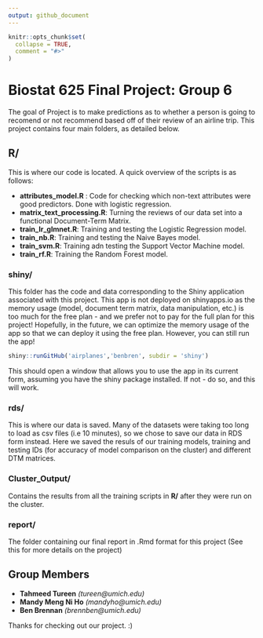 ```yaml
---
output: github_document
---
```


<!-- README.md is generated from README.Rmd. Please edit that file -->

```r
knitr::opts_chunk$set(
  collapse = TRUE,
  comment = "#>"
)
```

# Biostat 625 Final Project: Group 6

<!-- badges: start -->
<!-- badges: end -->

The goal of Project is to make predictions as to whether a person is going to recomend or not recommend based off of their review of an airline trip. This project contains four main folders, as detailed below. 

## R/ 

This is where our code is located. A quick overview of the scripts is as follows: 

* **attributes_model.R** : Code for checking which non-text attributes were good predictors. Done with logistic regression. 
* **matrix_text_processing.R**: Turning the reviews of our data set into a functional Document-Term Matrix. 
* **train_lr_glmnet.R**: Training and testing the Logistic Regression model. 
* **train_nb.R**: Training and testing the Naive Bayes model. 
* **train_svm.R**: Training adn testing the Support Vector Machine model. 
* **train_rf.R**: Training the Random Forest model. 

### shiny/ 

This folder has the code and data corresponding to the Shiny application associated with this project. This app is not deployed on shinyapps.io as the memory usage (model, document term matrix, data manipulation, etc.) is too much for the free plan - and we prefer not to pay for the full plan for this project! Hopefully, in the future, we can optimize the memory usage of the app so that we can deploy it using the free plan. However, you can still run the app! 

```r
shiny::runGitHub('airplanes','benbren', subdir = 'shiny')
```

This should open a window that allows you to use the app in its current form, assuming you have the shiny package installed. If not - do so, and this will work.  

### rds/

This is where our data is saved. Many of the datasets were taking too long to load as csv files (i.e 10 minutes), so we chose to save our data in RDS form instead. Here we saved the resuls of our training models, training and testing IDs (for accuracy of model comparison on the cluster) and different DTM matrices. 


### Cluster_Output/ 

Contains the results from all the training scripts in **R/** after they were run on the cluster. 

### report/ 

The folder containing our final report in .Rmd format for this project (See this for more details on the project)

## Group Members 
* **Tahmeed Tureen** *(tureen@umich.edu)*
* **Mandy Meng Ni Ho** *(mandyho@umich.edu)*
* **Ben Brennan** *(brennben@umich.edu)*

Thanks for checking out our project. :) 


